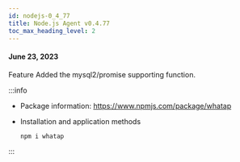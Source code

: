 ```yaml
---
id: nodejs-0_4_77
title: Node.js Agent v0.4.77
toc_max_heading_level: 2
---
```


#### June 23, 2023

<p><Status>Feature</Status> Added the mysql2/promise supporting function.</p>

:::info

-   Package information: https://www.npmjs.com/package/whatap

-   Installation and application methods

    ```bash
    npm i whatap
    ```

:::
